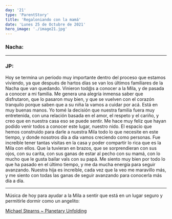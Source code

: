 ```yaml
---
day: '21'
type: 'ParentStory'
title: 'Regaloniando con la mamá'
date: 'Lunes 25 de Octubre de 2021'
hero_image: './image21.jpg'
---
```


### Nacha:

---

### JP:

Hoy se termina un período muy importante dentro del proceso que estamos viviendo, ya que después de hartos días se van los últimos familiares de la Nacha que van quedando. Vinieron tod@s a conocer a la Mila, y de pasada a conocer a mi familia. Me genera una alegría inmensa saber que disfrutaron, que lo pasaron muy bien, y que se vuelven con el corazón tranquilo porque saben que a su niña la vamos a cuidar por acá. Está en muy buenas manos. Yo tomé la decisión que nuestra familia fuera muy entretenida, con una relación basada en el amor, el respeto y el cariño, y creo que en nuestra casa eso se puede sentir. Me hace muy feliz que hayan podido venir todos a conocer este lugar, nuestro nido. El espacio que hemos construido para darle a nuestra Mila todo lo que necesite en este tiempo, y donde nosotros día a día vamos creciendo como personas. Fue increíble tener tantas visitas en la casa y poder compartir lo rica que es la Mila con ellos. Que la tuvieran en brazos, que se sorprendieran con sus ojos, con su carita, con sus ganas de estar al pecho con su mamá, con lo mucho que le gusta bailar vals con su papá. Me siento muy bien por todo lo que ha pasado en el último tiempo, y me da mucha energía para seguir avanzando. Nuestra hija es increíble, cada vez que la veo me maravillo más, y me siento con todas las ganas de seguir avanzando para conocerla más día a día.

---

Música de hoy para ayudar a la Mila a sentir que está en un lugar seguro y permitirle dormir como un angelito:

<a href='https://www.youtube.com/watch?v=SZxrMwtBZaY' target='_blank'>
  Michael Stearns ~ Planetary Unfolding
</a>
